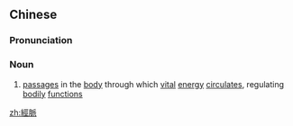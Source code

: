 {{also|经脉}}
==Chinese==
{{zh-forms|s=经脉}}

===Pronunciation===
{{zh-pron
|m=jīngmài
|c=ging1 mak6
|cat=n
}}

===Noun===
{{zh-noun}}

# {{lb|zh|TCM}} [[passages]] in the [[body]] through which [[vital]] [[energy]] [[circulate]]s, regulating [[bodily]] [[functions]]

[[zh:經脈]]